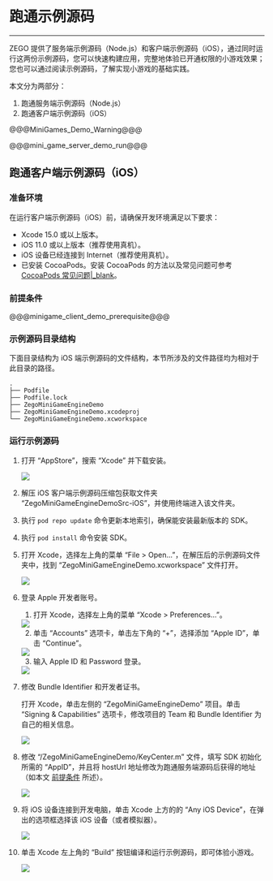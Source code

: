 # 跑通示例源码

---

ZEGO 提供了服务端示例源码（Node.js）和客户端示例源码（iOS），通过同时运行这两份示例源码，您可以快速构建应用，完整地体验已开通权限的小游戏效果；您也可以通过阅读示例源码，了解实现小游戏的基础实践。

本文分为两部分：

1. 跑通服务端示例源码（Node.js）
2. 跑通客户端示例源码（iOS）

@@@MiniGames_Demo_Warning@@@

@@@mini_game_server_demo_run@@@

## 跑通客户端示例源码（iOS）

### 准备环境

在运行客户端示例源码（iOS）前，请确保开发环境满足以下要求：

- Xcode 15.0 或以上版本。
- iOS 11.0 或以上版本（推荐使用真机）。
- iOS 设备已经连接到 Internet（推荐使用真机）。
- 已安装 CocoaPods。安装 CocoaPods 的方法以及常见问题可参考 [CocoaPods 常见问题\|_blank](https://doc-zh.zego.im/faq/CocoaPods_question?product=ExpressVideo&platform=macos#1)。

### 前提条件

@@@minigame_client_demo_prerequisite@@@

### 示例源码目录结构

下面目录结构为 iOS 端示例源码的文件结构，本节所涉及的文件路径均为相对于此目录的路径。

```tree
.
├── Podfile
├── Podfile.lock
├── ZegoMiniGameEngineDemo
├── ZegoMiniGameEngineDemo.xcodeproj
└── ZegoMiniGameEngineDemo.xcworkspace
```

### 运行示例源码

1. 打开 “AppStore”，搜索 “Xcode” 并下载安装。

   <Frame width="512" height="auto" caption=""><img src="https://storage.zego.im/sdk-doc/Pics/iOS/ZegoExpressEngine/Common/appstore-xcode.png" /></Frame>
2. 解压 iOS 客户端示例源码压缩包获取文件夹 “ZegoMiniGameEngineDemoSrc-iOS”，并使用终端进入该文件夹。
3. 执行 `pod repo update` 命令更新本地索引，确保能安装最新版本的 SDK。
4. 执行 `pod install` 命令安装 SDK。
5. 打开 Xcode，选择左上角的菜单 “File > Open...”，在解压后的示例源码文件夹中，找到 “ZegoMiniGameEngineDemo.xcworkspace” 文件打开。

   <Frame width="512" height="auto" caption=""><img src="https://storage.zego.im/sdk-doc/Pics/iOS/ZegoExpressEngine/Common/xcode-open-file.png" /></Frame>

6. 登录 Apple 开发者账号。

    1. 打开 Xcode，选择左上角的菜单 “Xcode > Preferences...”。

    <Frame width="512" height="auto" caption=""><img src="https://storage.zego.im/sdk-doc/Pics/MiniGames/xcode_preferences.png" /></Frame>

    2. 单击 “Accounts” 选项卡，单击左下角的 “+”，选择添加 “Apple ID”，单击 “Continue”。
   <Frame width="512" height="auto" caption=""><img src="https://storage.zego.im/sdk-doc/Pics/iOS/ZegoExpressEngine/Common/xcode-account.png" /></Frame>

    3. 输入 Apple ID 和 Password 登录。
   <Frame width="512" height="auto" caption=""><img src="https://storage.zego.im/sdk-doc/Pics/iOS/ZegoExpressEngine/Common/xcode-login-apple-id.png" /></Frame>

7. 修改 Bundle Identifier 和开发者证书。

   打开 Xcode，单击左侧的 “ZegoMiniGameEngineDemo” 项目。单击 “Signing & Capabilities” 选项卡，修改项目的 Team 和 Bundle Identifier 为自己的相关信息。

   <Frame width="512" height="auto" caption=""><img src="https://storage.zego.im/sdk-doc/Pics/MiniGames/Team_and_BundleID.jpeg" /></Frame>

8. 修改 “/ZegoMiniGameEngineDemo/KeyCenter.m” 文件，填写 SDK 初始化所需的 “AppID”，并且将 hostUrl 地址修改为跑通服务端源码后获得的地址（如本文 [前提条件](#17677#2_2) 所述）。

    <Frame width="512" height="auto" caption=""><img src="https://storage.zego.im/sdk-doc/Pics/MiniGames/appid_host.jpeg" /></Frame>
   
9. 将 iOS 设备连接到开发电脑，单击 Xcode 上方的的 “Any iOS Device”，在弹出的选项框选择该 iOS 设备（或者模拟器）。

    <Frame width="512" height="auto" caption=""><img src="https://storage.zego.im/sdk-doc/Pics/MiniGames/device_selection.jpeg" /></Frame>

10. 单击 Xcode 左上角的 “Build” 按钮编译和运行示例源码，即可体验小游戏。

    <Frame width="512" height="auto" caption=""><img src="https://storage.zego.im/sdk-doc/Pics/MiniGames/run.jpeg" /></Frame>

